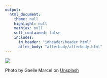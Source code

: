 ```yaml
---
output: 
  html_document:
    theme: null
    highlight: null
    mathjax: null
    self_contained: false
    includes:
      in_header: "inheader/header.html"
      after_body: "afterbody/afterbody.html"
---
```


<div class="photo">
  <a href="https://unsplash.com/" target="_blank"><img class="p1" src="img/colors.jpg"></a>
  <p class="credits">Photo by Gaelle Marcel on <a class="unsplash" href="https://unsplash.com/" target="_blank" alt="">Unsplash</a></p>
</div>